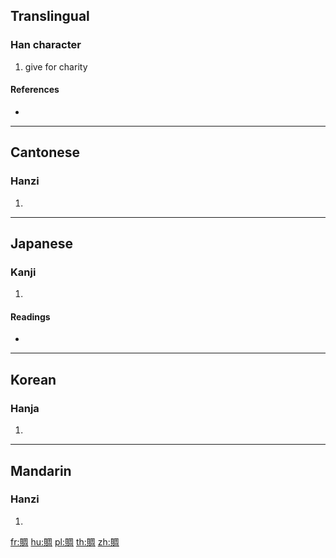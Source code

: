{{character info/new}}
{{also|赒}}
==Translingual==

===Han character===
{{Han char|rn=154|rad=貝|as=08|sn=15|four=67820|canj=BCBGR|ids=⿰貝周}}

# give for charity

====References====
* {{Han ref|kx=1209.090|dkj=36804|dj=1673.290|hdz=63650.030|uh=8CD9|ud=36057|bh=E7EA|bd=59370}}

----

==Cantonese==

===Hanzi===
{{yue-hanzi|jyut=|y=jau1|sim=赒}}

# {{defn|lang=yue|sort=貝08}}

----

==Japanese==

===Kanji===
{{ja-kanji|grade=|rs=貝08}}

# {{defn|lang=ja|sort=貝08}}

====Readings====
* {{ja-readings|on=[[しゅう]] (shū), [[しゅ]] (shu)|kun=[[あたえる]] (ataeru)|nanori=}}

----

==Korean==

===Hanja===
{{ko-hanja|hangeul=주|eumhun=|rv=ju|mr=chu|y=cwu}}

# {{defn|lang=ko|sort=貝08}}

----

==Mandarin==

===Hanzi===
{{cmn-hanzi|sim=赒|pin=[[zhōu]] ([[zhou1]])|wg=chou<sup>1</sup>}}

# {{defn|lang=cmn|sort=貝08}}

[[fr:賙]]
[[hu:賙]]
[[pl:賙]]
[[th:賙]]
[[zh:賙]]